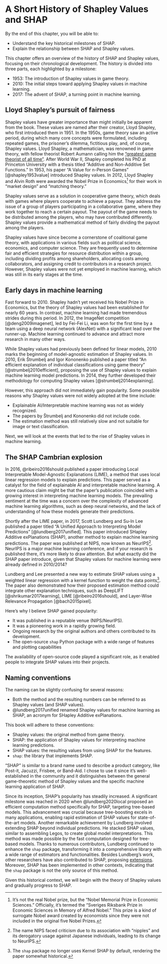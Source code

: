 # A Short History of Shapley Values and SHAP {#history}

::: {.callout-tip appearance="simple"}

By the end of this chapter, you will be able to:

- Understand the key historical milestones of SHAP.
- Explain the relationship between SHAP and Shapley values.

:::

This chapter offers an overview of the history of SHAP and Shapley values, focusing on their chronological development.
The history is divided into three parts, each highlighted by a milestone:

- 1953: The introduction of Shapley values in game theory.
- 2010: The initial steps toward applying Shapley values in machine learning.
- 2017: The advent of SHAP, a turning point in machine learning.


## Lloyd Shapley's pursuit of fairness

Shapley values have greater importance than might initially be apparent from the book.
These values are named after their creator, Lloyd Shapley, who first introduced them in 1951.
In the 1950s, game theory saw an active period, during which many core concepts were formulated, including repeated games, the prisoner's dilemma, fictitious play, and, of course, Shapley values.
Lloyd Shapley, a mathematician, was renowned in game theory, with fellow theorist Robert Aumann calling him the ["greatest game theorist of all time"](https://www.wsj.com/articles/lloyd-shapley-won-the-nobel-prize-for-economics-1923-2016-1458342678).
After World War II, Shapley completed his PhD at Princeton University with a thesis titled "Additive and Non-Additive Set Functions."
In 1953, his paper "A Value for n-Person Games" [@shapley1953value] introduced Shapley values.
In 2012, Lloyd Shapley and Alvin Roth were awarded the Nobel Prize in Economics[^fake-nobel] for their work in "market design" and "matching theory."

Shapley values serve as a solution in cooperative game theory, which deals with games where players cooperate to achieve a payout.
They address the issue of a group of players participating in a collaborative game, where they work together to reach a certain payout.
The payout of the game needs to be distributed among the players, who may have contributed differently.
Shapley values provide a mathematical method of fairly dividing the payout among the players.

Shapley values have since become a cornerstone of coalitional game theory, with applications in various fields such as political science, economics, and computer science.
They are frequently used to determine fair and efficient strategies for resource distribution within a group, including dividing profits among shareholders, allocating costs among collaborators, and assigning credit to contributors in a research project.
However, Shapley values were not yet employed in machine learning, which was still in its early stages at the time.

## Early days in machine learning

Fast forward to 2010.
Shapley hadn't yet received his Nobel Prize in Economics, but the theory of Shapley values had been established for nearly 60 years.
In contrast, machine learning had made tremendous strides during this period.
In 2012, the ImageNet competition [@deng2009imagenet], led by Fei-Fei Li, was won for the first time by a team using a deep neural network (AlexNet) with a significant lead over the runner-up.
Machine learning continued to advance and attract more research in many other ways.

While Shapley values had previously been defined for linear models, 2010 marks the beginning of model-agnostic estimation of Shapley values.
In 2010, Erik Štrumbelj and Igor Kononenko published a paper titled "An efficient explanation of individual classifications using game theory" [@strumbelj2010efficient], proposing the use of Shapley values to explain machine learning model predictions.
In 2014, they further developed their methodology for computing Shapley values [@strumbelj2014explaining].

However, this approach did not immediately gain popularity.
Some possible reasons why Shapley values were not widely adopted at the time include:

- Explainable AI/Interpretable machine learning was not as widely recognized.
- The papers by Štrumbelj and Kononenko did not include code.
- The estimation method was still relatively slow and not suitable for image or text classification.

Next, we will look at the events that led to the rise of Shapley values in machine learning.

## The SHAP Cambrian explosion
 
In 2016, @ribeiro2016should published a paper introducing Local Interpretable Model-Agnostic Explanations (LIME), a method that uses local linear regression models to explain predictions.
This paper served as a catalyst for the field of explainable AI and interpretable machine learning.
A more cautious claim might be that the paper's publication coincided with a growing interest in interpreting machine learning models.
The prevailing sentiment at the time was a concern over the complexity of advanced machine learning algorithms, such as deep neural networks, and the lack of understanding of how these models generate their predictions.

Shortly after the LIME paper, in 2017, Scott Lundberg and Su-In Lee published a paper titled "A Unified Approach to Interpreting Model Predictions" [@lundberg2017unified].
This paper introduced SHapley Additive exPlanations (SHAP), another method to explain machine learning predictions.
The paper was published at NIPS, now known as NeurIPS[^neurips].
NeurIPS is a major machine learning conference, and if your research is published there, it's more likely to draw attention.
But what exactly did the SHAP paper introduce, given that Shapley values for machine learning were already defined in 2010/2014?

Lundberg and Lee presented a new way to estimate SHAP values using a weighted linear regression with a kernel function to weight the data points[^new-estimator].
The paper also demonstrated how their proposed estimation method could integrate other explanation techniques, such as DeepLIFT [@shrikumar2017learning], LIME [@ribeiro2016should], and Layer-Wise Relevance Propagation [@bach2015pixel].


[^new-estimator]: The `shap` package no longer uses Kernel SHAP by default, rendering the paper somewhat historical.

Here's why I believe SHAP gained popularity:

- It was published in a reputable venue (NIPS/NeurIPS).
- It was a pioneering work in a rapidly growing field.
- Ongoing research by the original authors and others contributed to its development.
- The open-source `shap` Python package with a wide range of features and plotting capabilities

The availability of open-source code played a significant role, as it enabled people to integrate SHAP values into their projects.


::: {.callout-note}

## Naming conventions

The naming can be slightly confusing for several reasons:

- Both the method and the resulting numbers can be referred to as Shapley values (and SHAP values).
- @lundberg2017unified renamed Shapley values for machine learning as SHAP, an acronym for SHapley Additive exPlanations.

This book will adhere to these conventions:

- Shapley values: the original method from game theory.
- SHAP: the application of Shapley values for interpreting machine learning predictions.
- SHAP values: the resulting values from using SHAP for the features.
- `shap`: the library that implements SHAP.

"SHAP" is similar to a brand name used to describe a product category, like Post-it, Jacuzzi, Frisbee, or Band-Aid.
I chose to use it since it's well-established in the community and it distinguishes between the general game-theoretic method of Shapley values and the specific machine learning application of SHAP.

:::
Since its inception, SHAP's popularity has steadily increased.
A significant milestone was reached in 2020 when @lundberg2020local proposed an efficient computation method specifically for SHAP, targeting tree-based models.
This advancement was crucial because tree-boosting excels in many applications, enabling rapid estimation of SHAP values for state-of-the-art models.
Another remarkable achievement by Lundberg involved extending SHAP beyond individual predictions.
He stacked SHAP values, similar to assembling Legos, to create global model interpretations.
This method was made possible by the fast computation designed for tree-based models.
Thanks to numerous contributors, Lundberg continued to enhance the `shap` package, transforming it into a comprehensive library with a wide range of estimators and functionalities.
Besides Lundberg's work, other researchers have also contributed to SHAP, proposing [extensions](#extensions).
Moreover, SHAP has been implemented in other contexts, indicating that the `shap` package is not the only source of this method.

Given this historical context, we will begin with the theory of Shapley values and gradually progress to SHAP.


[^fake-nobel]: It's not the real Nobel prize, but the "Nobel Memorial Prize in Economic Sciences." Officially, it's termed the "Sveriges Riksbank Prize in Economic Sciences in Memory of Alfred Nobel." This prize is a kind of surrogate Nobel award created by economists since they were not included in the original five Nobel Prizes.

[^neurips]: The name NIPS faced criticism due to its association with "nipples" and its derogatory usage against Japanese individuals, leading to its change to NeurIPS.
